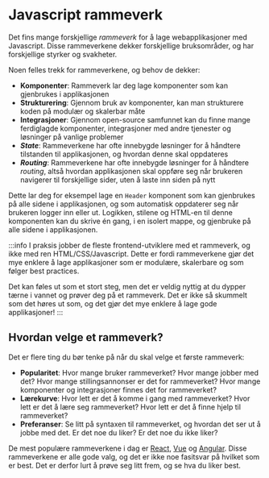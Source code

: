 # Javascript rammeverk

Det fins mange forskjellige _rammeverk_ for å lage webapplikasjoner med Javascript. Disse rammeverkene dekker forskjellige bruksområder, og har forskjellige styrker og svakheter.

Noen felles trekk for rammeverkene, og behov de dekker:

- **Komponenter**: Rammeverk lar deg lage komponenter som kan gjenbrukes i applikasjonen
- **Strukturering**: Gjennom bruk av komponenter, kan man strukturere koden på modulær og skalerbar måte
- **Integrasjoner**: Gjennom open-source samfunnet kan du finne mange ferdiglagde komponenter, integrasjoner med andre tjenester og løsninger på vanlige problemer
- **_State_**: Rammeverkene har ofte innebygde løsninger for å håndtere tilstanden til applikasjonen, og hvordan denne skal oppdateres
- **_Routing_**: Rammeverkene har ofte innebygde løsninger for å håndtere _routing_, altså hvordan applikasjonen skal oppføre seg når brukeren navigerer til forskjellige sider, uten å laste inn siden på nytt

Dette lar deg for eksempel lage en `Header` komponent som kan gjenbrukes på alle sidene i applikasjonen, og som automatisk oppdaterer seg når brukeren logger inn eller ut. Logikken, stilene og HTML-en til denne komponenten kan du skrive én gang, i en isolert mappe, og gjenbruke på alle sidene i applikasjonen.

:::info
I praksis jobber de fleste frontend-utviklere med et rammeverk, og ikke med ren HTML/CSS/Javascript. Dette er fordi rammeverkene gjør det mye enklere å lage applikasjoner som er modulære, skalerbare og som følger best practices.

Det kan føles ut som et stort steg, men det er veldig nyttig at du dypper tærne i vannet og prøver deg på et rammeverk. Det er ikke så skummelt som det høres ut som, og det gjør det mye enklere å lage gode applikasjoner!
:::

## Hvordan velge et rammeverk?

Det er flere ting du bør tenke på når du skal velge et første rammeverk:

- **Popularitet**: Hvor mange bruker rammeverket? Hvor mange jobber med det? Hvor mange stillingsannonser er det for rammeverket? Hvor mange komponenter og integrasjoner finnes det for rammeverket?
- **Lærekurve**: Hvor lett er det å komme i gang med rammeverket? Hvor lett er det å lære seg rammeverket? Hvor lett er det å finne hjelp til rammeverket?
- **Preferanser**: Se litt på syntaxen til rammeverket, og hvordan det ser ut å jobbe med det. Er det noe du liker? Er det noe du ikke liker?

De mest populære rammeverkene i dag er [React](https://reactjs.org/), [Vue](https://vuejs.org/) og [Angular](https://angular.io/). Disse rammeverkene er alle gode valg, og det er ikke noe fasitsvar på hvilket som er best. Det er derfor lurt å prøve seg litt frem, og se hva du liker best.
